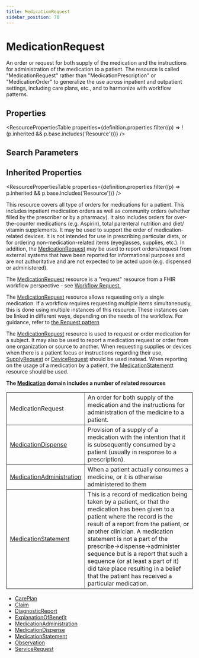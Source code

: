 ```yaml
---
title: MedicationRequest
sidebar_position: 78
---
```


# MedicationRequest

An order or request for both supply of the medication and the instructions for administration of the medication to a patient. The resource is called "MedicationRequest" rather than "MedicationPrescription" or "MedicationOrder" to generalize the use across inpatient and outpatient settings, including care plans, etc., and to harmonize with workflow patterns.

<Tabs queryString="section">
<TabItem value="schema" label="Schema" default>


## Properties


<ResourcePropertiesTable properties={definition.properties.filter((p) => !(p.inherited && p.base.includes('Resource')))} />

## Search Parameters

<SearchParamsTable searchParams={definition.searchParameters} />

## Inherited Properties

<ResourcePropertiesTable properties={definition.properties.filter((p) => p.inherited && p.base.includes('Resource'))} />

</TabItem>
  <TabItem value="usage" label="Usage">
    <div> <a name="scope"></a>  <p>     This resource covers all type of orders for medications for a patient. This includes inpatient medication orders as well as community orders (whether filled by the prescriber or by a pharmacy). It also includes orders for over-the-counter medications (e.g. Aspirin), total parenteral nutrition and diet/ vitamin supplements. It may be used to support the order of medication-related devices. It is not intended for use in prescribing particular diets, or for ordering non-medication-related items (eyeglasses, supplies, etc.).  In addition, the <a href="/docs/api/fhir/resources/medicationrequest">MedicationRequest</a> may be used to report orders/request from external systems that have been reported for informational purposes and are not authoritative and are not expected to be acted upon (e.g. dispensed or administered). </p>     <p>The <a href="/docs/api/fhir/resources/medicationrequest">MedicationRequest</a> resource is a "request" resource from a FHIR workflow perspective - see <a href="https://www.hl7.org/fhir/workflow.html#request">Workflow Request.</a></p>   <p> The <a href="/docs/api/fhir/resources/medicationrequest">MedicationRequest</a> resource allows requesting only a single medication. If a workflow requires requesting multiple items simultaneously, this is done using multiple instances of this resource. These instances can be linked in different ways, depending on the needs of the workflow. For guidance, refer to <a href="https://www.hl7.org/fhir/request.html#compound">the Request pattern</a> </p> </div>
    </TabItem>
  <TabItem value="relationships" label="Relationships">
    <div> <a name="bnr"></a>      <p>The <a href="/docs/api/fhir/resources/medicationrequest">MedicationRequest</a> resource is used to request or order medication for a subject. It may also be used to report a medication request or order from one organization or source to another.  When requesting supplies or devices when there is a patient focus or instructions regarding their use, <a href="/docs/api/fhir/resources/supplyrequest">SupplyRequest</a> or <a href="/docs/api/fhir/resources/devicerequest">DeviceRequest</a> should be used instead.  When reporting on the usage of a medication by a patient, the <a href="https://www.hl7.org/fhir/medicationStatement.html">MedicationStatement</a>t resource should be used.</p> <p> <b>The <a href="/docs/api/fhir/resources/medication">Medication</a> domain includes a number of related resources</b> </p> <table border="1" cellpadding="1" cellspacing="2" frame="box">     <tbody><tr>         <td>MedicationRequest</td>         <td>An order for both supply of the medication and the instructions for administration of the medicine to a patient.</td>     </tr>     <tr>         <td><a href="/docs/api/fhir/resources/medicationdispense">MedicationDispense</a></td>         <td>Provision of a supply of a medication with the intention that it is subsequently consumed by a patient (usually in response to a prescription).  </td>     </tr>     <tr>         <td><a href="/docs/api/fhir/resources/medicationadministration">MedicationAdministration</a></td>         <td>When a patient actually consumes a medicine, or it is otherwise administered to them</td>     </tr>     <tr>         <td><a href="/docs/api/fhir/resources/medicationstatement">MedicationStatement</a></td>         <td>This is a record of medication being taken by a patient, or that the medication has been given to a patient where the record is the result of a report from the patient, or another clinician.           A medication statement is not a part of the prescribe-&gt;dispense-&gt;administer sequence but is a report that such a sequence (or at least a part of it) did take place resulting in a belief that the patient has received a particular medication.         </td>     </tr> </tbody></table> </div>
    </TabItem>
  
  <TabItem value="referencedBy" label="Referenced By">
    <ul><li><a href="/docs/api/fhir/resources/careplan">CarePlan</a></li>
<li><a href="/docs/api/fhir/resources/claim">Claim</a></li>
<li><a href="/docs/api/fhir/resources/diagnosticreport">DiagnosticReport</a></li>
<li><a href="/docs/api/fhir/resources/explanationofbenefit">ExplanationOfBenefit</a></li>
<li><a href="/docs/api/fhir/resources/medicationadministration">MedicationAdministration</a></li>
<li><a href="/docs/api/fhir/resources/medicationdispense">MedicationDispense</a></li>
<li><a href="/docs/api/fhir/resources/medicationstatement">MedicationStatement</a></li>
<li><a href="/docs/api/fhir/resources/observation">Observation</a></li>
<li><a href="/docs/api/fhir/resources/servicerequest">ServiceRequest</a></li></ul>
    </TabItem>

</Tabs>
